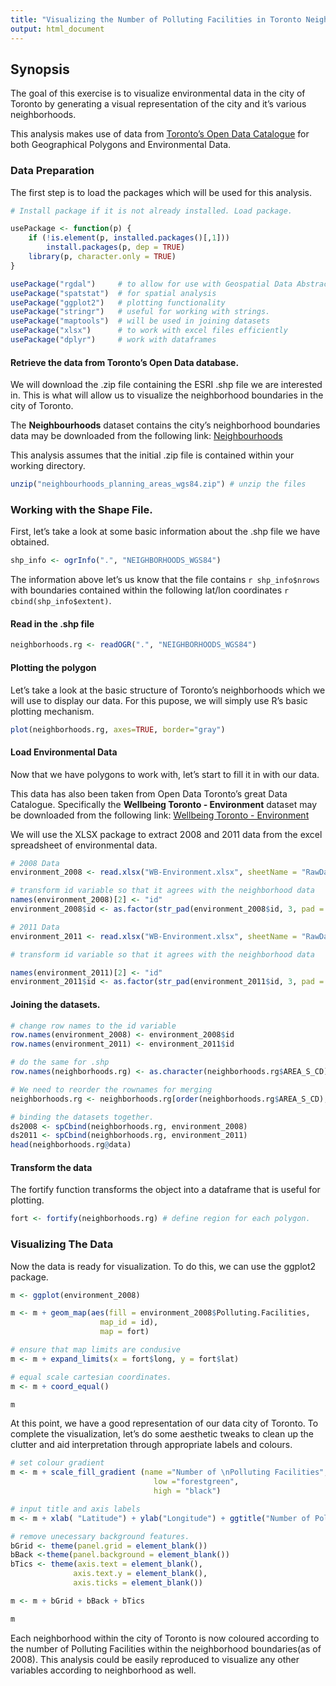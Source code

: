 ```yaml
---
title: "Visualizing the Number of Polluting Facilities in Toronto Neighborhoods"
output: html_document
---
```

  
    
## Synopsis  

The goal of this exercise is to visualize environmental data in the city of Toronto by generating a visual representation of the city and it's various neighborhoods. 

This analysis makes use of data from [Toronto's Open Data Catalogue](www1.toronto.ca/wps/portal/contentonly?vgnextoid=1a66e03bb8d1e310VgnVCM10000071d60f89RCRD) for both Geographical Polygons and Environmental Data. 
  
    
### Data Preparation  

The first step is to load the packages which will be used for this analysis.

```r

# Install package if it is not already installed. Load package.

usePackage <- function(p) {
    if (!is.element(p, installed.packages()[,1]))
        install.packages(p, dep = TRUE)
    library(p, character.only = TRUE)
}

usePackage("rgdal")     # to allow for use with Geospatial Data Abstraction Library (GDAL).
usePackage("spatstat")  # for spatial analysis
usePackage("ggplot2")   # plotting functionality
usePackage("stringr")   # useful for working with strings.
usePackage("maptools")  # will be used in joining datasets
usePackage("xlsx")      # to work with excel files efficiently
usePackage("dplyr")     # work with dataframes
```
  
    
#### Retrieve the data from Toronto's Open Data database.

We will download the .zip file containing the ESRI .shp file we are interested in. This is what will allow us to visualize the neighborhood boundaries in the city of Toronto.

The **Neighbourhoods** dataset contains the city's neighborhood boundaries data may be downloaded from the following link: [Neighbourhoods](http://opendata.toronto.ca/gcc/neighbourhoods_planning_areas_wgs84.zip)  

This analysis assumes that the initial .zip file is contained within your working directory.

```r
unzip("neighbourhoods_planning_areas_wgs84.zip") # unzip the files
```
  
  
### Working with the Shape File. 

First, let's take a look at some basic information about the .shp file we have obtained. 

```r
shp_info <- ogrInfo(".", "NEIGHBORHOODS_WGS84")
```

The information above let's us know that the file contains `r shp_info$nrows` with boundaries contained within the following lat/lon coordinates `r cbind(shp_info$extent)`.
  
    
#### Read in the .shp file

```r
neighborhoods.rg <- readOGR(".", "NEIGHBORHOODS_WGS84")
```
  
    
#### Plotting the polygon

Let's take a look at the basic structure of Toronto's neighborhoods which we will use to display our data. For this pupose, we will simply use R's basic plotting mechanism. 

```r
plot(neighborhoods.rg, axes=TRUE, border="gray")
```


  
#### Load Environmental Data

Now that we have polygons to work with, let's start to fill it in with our data.

This data has also been taken from Open Data Toronto's great Data Catalogue. Specifically the **Wellbeing Toronto - Environment** dataset may be downloaded from the following link: [Wellbeing Toronto - Environment](http://www1.toronto.ca/wps/portal/contentonly?vgnextoid=67f6d05685a0c410VgnVCM10000071d60f89RCRD&vgnextchannel=74a6e03bb8d1e310VgnVCM10000071d60f89RCRD)

We will use the XLSX package to extract 2008 and 2011 data from the excel spreadsheet of environmental data. 

```r

# 2008 Data
environment_2008 <- read.xlsx("WB-Environment.xlsx", sheetName = "RawData-Ref Period 2008")

# transform id variable so that it agrees with the neighborhood data
names(environment_2008)[2] <- "id"
environment_2008$id <- as.factor(str_pad(environment_2008$id, 3, pad = "0"))

# 2011 Data
environment_2011 <- read.xlsx("WB-Environment.xlsx", sheetName = "RawData-Ref Period 2011")

# transform id variable so that it agrees with the neighborhood data

names(environment_2011)[2] <- "id"
environment_2011$id <- as.factor(str_pad(environment_2011$id, 3, pad = "0"))

```
  
    
#### Joining the datasets.

```r
# change row names to the id variable
row.names(environment_2008) <- environment_2008$id
row.names(environment_2011) <- environment_2011$id

# do the same for .shp
row.names(neighborhoods.rg) <- as.character(neighborhoods.rg$AREA_S_CD)

# We need to reorder the rownames for merging
neighborhoods.rg <- neighborhoods.rg[order(neighborhoods.rg$AREA_S_CD), ]

# binding the datasets together.
ds2008 <- spCbind(neighborhoods.rg, environment_2008)
ds2011 <- spCbind(neighborhoods.rg, environment_2011)
head(neighborhoods.rg@data)
```
  
   
#### Transform the data

The fortify function transforms the object into a dataframe that is useful for plotting. 

```r
fort <- fortify(neighborhoods.rg) # define region for each polygon.
```


### Visualizing The Data

Now the data is ready for visualization. To do this, we can use the ggplot2 package. 

```r
m <- ggplot(environment_2008) 

m <- m + geom_map(aes(fill = environment_2008$Polluting.Facilities, 
                    map_id = id), 
                    map = fort)

# ensure that map limits are condusive
m <- m + expand_limits(x = fort$long, y = fort$lat) 

# equal scale cartesian coordinates.
m <- m + coord_equal() 

m

```
At this point, we have a good representation of our data city of Toronto. To complete the visualization, let's do some aesthetic tweaks to clean up the clutter and aid interpretation through appropriate labels and colours.

```r
# set colour gradient
m <- m + scale_fill_gradient (name ="Number of \nPolluting Facilities",
                                low ="forestgreen", 
                                high = "black")  

# input title and axis labels
m <- m + xlab( "Latitude") + ylab("Longitude") + ggtitle("Number of Polluting Facilities \nby Neighborhood 2008")

# remove unecessary background features.
bGrid <- theme(panel.grid = element_blank())
bBack <-theme(panel.background = element_blank())
bTics <- theme(axis.text = element_blank(), 
              axis.text.y = element_blank(), 
              axis.ticks = element_blank())

m <- m + bGrid + bBack + bTics 

m
```

Each neighborhood within the city of Toronto is now coloured according to the number of Polluting Facilities within the neighborhood boundaries(as of 2008). This analysis could be easily reproduced to visualize any other variables according to neighborhood as well.
